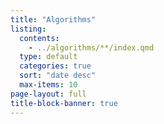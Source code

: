 ```yaml
---
title: "Algorithms"
listing:
  contents: 
    - ../algorithms/**/index.qmd
  type: default
  categories: true
  sort: "date desc"
  max-items: 10
page-layout: full
title-block-banner: true
---
```

